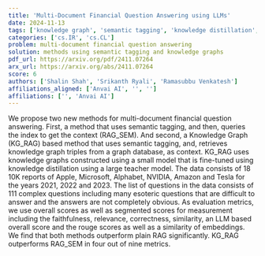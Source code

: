 ```yaml
---
title: 'Multi-Document Financial Question Answering using LLMs'
date: 2024-11-13
tags: ['knowledge graph', 'semantic tagging', 'knowledge distillation', 'LLM based scoring', 'multi-document financial question answering', 'RAG methods', 'evaluation metrics']
categories: ['cs.IR', 'cs.CL']
problem: multi-document financial question answering
solution: methods using semantic tagging and knowledge graphs
pdf_url: https://arxiv.org/pdf/2411.07264
arx_url: https://arxiv.org/abs/2411.07264
score: 6
authors: ['Shalin Shah', 'Srikanth Ryali', 'Ramasubbu Venkatesh']
affiliations_aligned: ['Anvai AI', '', '']
affiliations: ['', 'Anvai AI']
---
```



We propose two new methods for multi-document financial question answering. First, a method that uses semantic tagging, and then, queries the index to get the context (RAG_SEM). And second, a Knowledge Graph (KG_RAG) based method that uses semantic tagging, and, retrieves knowledge graph triples from a graph database, as context. KG_RAG uses knowledge graphs constructed using a small model that is fine-tuned using knowledge distillation using a large teacher model. The data consists of 18 10K reports of Apple, Microsoft, Alphabet, NVIDIA, Amazon and Tesla for the years 2021, 2022 and 2023. The list of questions in the data consists of 111 complex questions including many esoteric questions that are difficult to answer and the answers are not completely obvious. As evaluation metrics, we use overall scores as well as segmented scores for measurement including the faithfulness, relevance, correctness, similarity, an LLM based overall score and the rouge scores as well as a similarity of embeddings. We find that both methods outperform plain RAG significantly. KG_RAG outperforms RAG_SEM in four out of nine metrics.